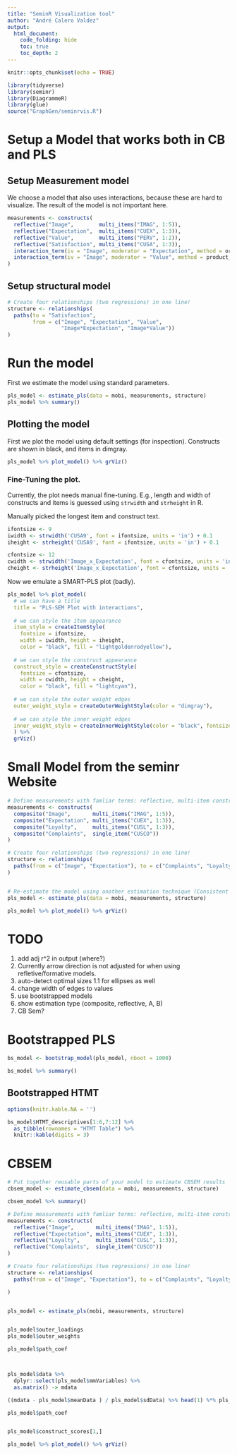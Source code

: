 ```yaml
---
title: "SeminR Visualization tool"
author: "André Calero Valdez"
output: 
  html_document:
    code_folding: hide
    toc: true
    toc_depth: 2
---
```


```r
knitr::opts_chunk$set(echo = TRUE)

library(tidyverse)
library(seminr)
library(DiagrammeR)
library(glue)
source("GraphGen/seminrvis.R")

```


# Setup a Model that works both in CB and PLS

## Setup Measurement model 

We choose a model that also uses interactions, because these are hard to visualize. The result of the model is not important here.

```r
measurements <- constructs(
  reflective("Image",        multi_items("IMAG", 1:5)),
  reflective("Expectation",  multi_items("CUEX", 1:3)),
  reflective("Value",        multi_items("PERV", 1:2)),
  reflective("Satisfaction", multi_items("CUSA", 1:3)),
  interaction_term(iv = "Image", moderator = "Expectation", method = orthogonal),
  interaction_term(iv = "Image", moderator = "Value", method = product_indicator)
)

```

## Setup structural model


```r
# Create four relationships (two regressions) in one line!
structure <- relationships(
  paths(to = "Satisfaction",
        from = c("Image", "Expectation", "Value",
                 "Image*Expectation", "Image*Value"))
)
```


# Run the model

First we estimate the model using standard parameters.

```r
pls_model <- estimate_pls(data = mobi, measurements, structure)
pls_model %>% summary()
```

## Plotting the model

First we plot the model using default settings (for inspection).
Constructs are shown in black, and items in dimgray.


```r
pls_model %>% plot_model() %>% grViz()
```


### Fine-Tuning the plot.

Currently, the plot needs manual fine-tuning.
E.g., length and width of constructs and items is guessed using `strwidth` and `strheight` in R.

Manually picked the longest item and construct text. 

```r
ifontsize <- 9
iwidth <- strwidth('CUSA9', font = ifontsize, units = 'in') + 0.1
iheight <- strheight('CUSA9', font = ifontsize, units = 'in') + 0.1

cfontsize <- 12
cwidth <- strwidth('Image_x_Expectation', font = cfontsize, units = 'in') + 0.3
cheight <- strheight('Image_x_Expectation', font = cfontsize, units = 'in') + 0.3
```

Now we emulate a SMART-PLS plot (badly).

```r

pls_model %>% plot_model(
  # we can have a title
  title = "PLS-SEM Plot with interactions",
  
  # we can style the item appearance
  item_style = createItemStyle(
    fontsize = ifontsize, 
    width = iwidth, height = iheight, 
    color = "black", fill = "lightgoldenrodyellow"),
  
  # we can style the construct appearance
  construct_style = createConstructStyle(
    fontsize = cfontsize, 
    width = cwidth, height = cheight, 
    color = "black", fill = "lightcyan"),
  
  # we can style the outer weight edges
  outer_weight_style = createOuterWeightStyle(color = "dimgray"),
  
  # we can style the inner weight edges
  inner_weight_style = createInnerWeightStyle(color = "black", fontsize = 12)
  ) %>% 
  grViz()
```


# Small Model from the seminr Website

```r
# Define measurements with famliar terms: reflective, multi-item constructs, etc.
measurements <- constructs(
  composite("Image",       multi_items("IMAG", 1:5)),
  composite("Expectation", multi_items("CUEX", 1:3)),
  composite("Loyalty",     multi_items("CUSL", 1:3)),
  composite("Complaints",  single_item("CUSCO"))
)

# Create four relationships (two regressions) in one line!
structure <- relationships(
  paths(from = c("Image", "Expectation"), to = c("Complaints", "Loyalty"))
)


# Re-estimate the model using another estimation technique (Consistent PLS)
pls_model <- estimate_pls(data = mobi, measurements, structure)

pls_model %>% plot_model() %>% grViz()
```


# TODO

1. add adj r^2 in output (where?)
1. Currently arrow direction is not adjusted for when using refletive/formative models.
1. auto-detect optimal sizes
1.1 for ellipses as well
1. change width of edges to values
1. use bootstrapped models
2. show estimation type (composite, reflective, A, B)
3. CB Sem?

# Bootstrapped PLS

```r
bs_model <- bootstrap_model(pls_model, nboot = 1000) 

bs_model %>% summary()
```


## Bootstrapped HTMT

```r
options(knitr.kable.NA = '')

bs_model$HTMT_descriptives[1:6,7:12] %>% 
  as_tibble(rownames = "HTMT Table") %>% 
  knitr::kable(digits = 3)
```


# CBSEM

```r
# Put together reusable parts of your model to estimate CBSEM results
cbsem_model <- estimate_cbsem(data = mobi, measurements, structure)

cbsem_model %>% summary()
```




```r

# Define measurements with famliar terms: reflective, multi-item constructs, etc.
measurements <- constructs(
  reflective("Image",       multi_items("IMAG", 1:5)),
  reflective("Expectation", multi_items("CUEX", 1:3)),
  reflective("Loyalty",     multi_items("CUSL", 1:3)),
  reflective("Complaints",  single_item("CUSCO"))
)

# Create four relationships (two regressions) in one line!
structure <- relationships(
  paths(from = c("Image", "Expectation"), to = c("Complaints", "Loyalty"))

)


pls_model <- estimate_pls(mobi, measurements, structure)


pls_model$outer_loadings
pls_model$outer_weights

pls_model$path_coef



pls_model$data %>% 
  dplyr::select(pls_model$mmVariables) %>% 
  as.matrix() -> mdata

((mdata - pls_model$meanData ) / pls_model$sdData) %>% head(1) %*% pls_model$outer_weights

pls_model$path_coef


pls_model$construct_scores[1,]

pls_model %>% plot_model() %>% grViz()

```

